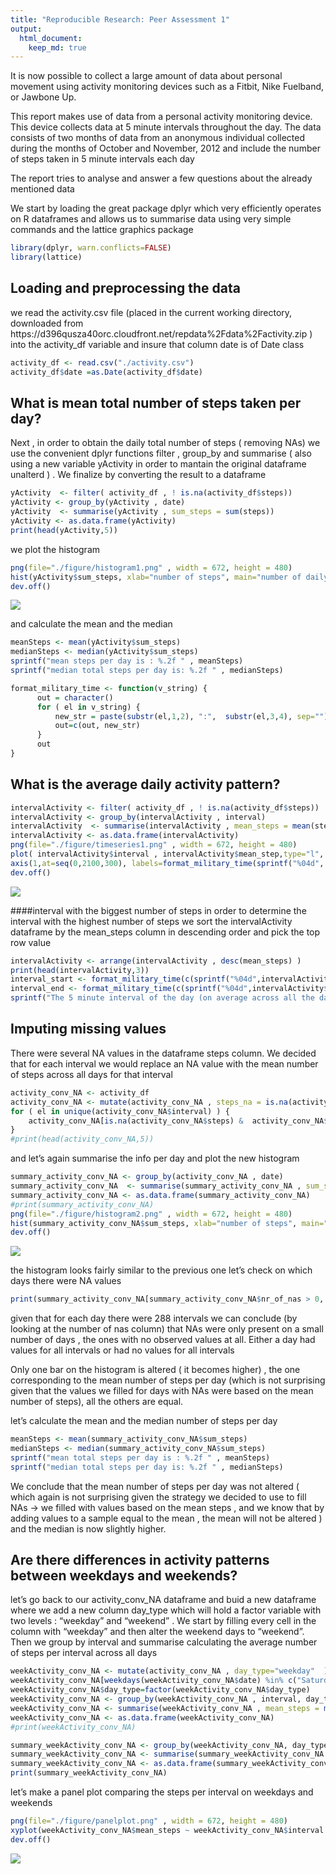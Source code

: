 ```yaml
---
title: "Reproducible Research: Peer Assessment 1"
output: 
  html_document:
    keep_md: true
---
```


It is now possible to collect a large amount of data about personal movement using activity monitoring devices such as a Fitbit, Nike Fuelband, or Jawbone Up.

This report makes use of data from a personal activity monitoring device. This device collects data at 5 minute intervals throughout the day. The data consists of two months of data from an anonymous individual collected during the months of October and November, 2012 and include the number of steps taken in 5 minute intervals each day

The report tries to analyse and answer a few questions about the already mentioned data


We start by loading the great package dplyr which  very efficiently operates on R dataframes and allows us to summarise data using very simple commands and the lattice graphics package

```r
library(dplyr, warn.conflicts=FALSE)
library(lattice)
```

## Loading and preprocessing the data
we read the activity.csv file (placed in the current working directory, downloaded from https://d396qusza40orc.cloudfront.net/repdata%2Fdata%2Factivity.zip ) into the activity_df variable and insure that column date is of Date class

```r
activity_df <- read.csv("./activity.csv")
activity_df$date =as.Date(activity_df$date)
```

## What is mean total number of steps taken per day?
Next , in order to obtain the daily total number of steps ( removing NAs) we use the convenient dplyr functions filter , group_by and summarise ( also using a new variable yActivity in order to mantain the original dataframe unalterd  ) . We finalize by converting the result to a dataframe

```r
yActivity  <- filter( activity_df , ! is.na(activity_df$steps))
yActivity <- group_by(yActivity , date)
yActivity  <- summarise(yActivity , sum_steps = sum(steps))
yActivity <- as.data.frame(yActivity)
print(head(yActivity,5))
```

we plot the histogram
```r
png(file="./figure/histogram1.png" , width = 672, height = 480)
hist(yActivity$sum_steps, xlab="number of steps", main="number of daily steps histogram" , breaks=20, col="wheat")
dev.off()
```
![](./figure/histogram1.png)

and calculate the mean and the median
```r
meanSteps <- mean(yActivity$sum_steps)
medianSteps <- median(yActivity$sum_steps)
sprintf("mean steps per day is : %.2f " , meanSteps)
sprintf("median total steps per day is: %.2f " , medianSteps)
```

```r
format_military_time <- function(v_string) {
      out = character()
      for ( el in v_string) {
          new_str = paste(substr(el,1,2), ":",  substr(el,3,4), sep="")
          out=c(out, new_str)
      }  
      out
}
```

## What is the average daily activity pattern?
```r
intervalActivity <- filter( activity_df , ! is.na(activity_df$steps))
intervalActivity <- group_by(intervalActivity , interval)
intervalActivity  <- summarise(intervalActivity , mean_steps = mean(steps))
intervalActivity <- as.data.frame(intervalActivity)
png(file="./figure/timeseries1.png" , width = 672, height = 480)
plot( intervalActivity$interval , intervalActivity$mean_step,type="l",  xaxt = "n" ,xlab="time", ylab="number of steps" , main="Mean number of steps per interval along the day" )
axis(1,at=seq(0,2100,300), labels=format_military_time(sprintf("%04d", seq(0,2100,300))))
dev.off()
```
![](./figure/timeseries1.png)


####interval with the biggest number of steps
in order to determine the interval with the highest number of steps we sort the intervalActivity dataframe by the mean_steps column in descending order and pick the top row value 
```r
intervalActivity <- arrange(intervalActivity , desc(mean_steps) )
print(head(intervalActivity,3))
interval_start <- format_military_time(c(sprintf("%04d",intervalActivity$interval[1] )))[1]
interval_end <- format_military_time(c(sprintf("%04d",intervalActivity$interval[1]+5 )))[1]
sprintf("The 5 minute interval of the day (on average across all the days in the dataset) that contains the maximum number of steps is the one starting at %s and ending at %s with a mean of %.2f steps", interval_start, interval_end ,intervalActivity$mean_steps[1])
```

## Imputing missing values
There were several NA values in the dataframe steps column. We decided that for each interval we would replace an NA value with the mean number of steps across all days for that interval
```r
activity_conv_NA <- activity_df
activity_conv_NA <- mutate(activity_conv_NA , steps_na = is.na(activity_conv_NA$steps))
for ( el in unique(activity_conv_NA$interval) ) {
    activity_conv_NA[is.na(activity_conv_NA$steps) &  activity_conv_NA$interval== el,  "steps"] =                             intervalActivity[intervalActivity$interval == el, "mean_steps" ]
}
#print(head(activity_conv_NA,5))
```

and let's again summarise the info per day and plot the new histogram

```r
summary_activity_conv_NA <- group_by(activity_conv_NA , date)
summary_activity_conv_NA  <- summarise(summary_activity_conv_NA , sum_steps = sum(steps), nr_of_nas=sum(steps_na))
summary_activity_conv_NA <- as.data.frame(summary_activity_conv_NA)
#print(summary_activity_conv_NA)
png(file="./figure/histogram2.png" , width = 672, height = 480)
hist(summary_activity_conv_NA$sum_steps, xlab="number of steps", main="number of daily steps histogram" , breaks=20, col="brown")
dev.off()
```
![](./figure/histogram2.png)

the histogram looks fairly similar to the previous one
let's check on which days there were NA values 
```r
print(summary_activity_conv_NA[summary_activity_conv_NA$nr_of_nas > 0, ])
```

given that for each day there were 288 intervals we can conclude (by looking at the number of nas column) that NAs were only present on a small number of days , the ones with no observed values at all. Either a day had values for all intervals or had no values for all intervals

Only one bar on the histogram is altered ( it becomes higher) , the one corresponding to the mean number of steps per day (which is not surprising given that the values we filled for days with NAs were based on the mean number of steps), all the others are equal.

let's calculate the mean and the median number of steps per day
```r
meanSteps <- mean(summary_activity_conv_NA$sum_steps)
medianSteps <- median(summary_activity_conv_NA$sum_steps)
sprintf("mean total steps per day is : %.2f " , meanSteps)
sprintf("median total steps per day is: %.2f " , medianSteps)
```
We conclude that the mean number of steps per day was not altered ( which again is not surprising given the strategy we decided to use to fill NAs -> we filled with values based on the mean steps , and we know that by adding values to a sample equal to the mean , the mean will not be altered )
and the median is now slightly higher. 

## Are there differences in activity patterns between weekdays and weekends?

let's go back to our activity_conv_NA dataframe and buid a new dataframe where we add a new column day_type which will hold a factor variable with two levels : "weekday" and "weekend" . We start by filling every cell in the column with "weekday" and then alter the weekend days to "weekend".
Then we group by interval and summarise calculating the average number of steps per interval across all days
```r
weekActivity_conv_NA <- mutate(activity_conv_NA , day_type="weekday"  )
weekActivity_conv_NA[weekdays(weekActivity_conv_NA$date) %in% c("Saturday", "Sunday"), "day_type"]=                                                                   "weekend" 
weekActivity_conv_NA$day_type=factor(weekActivity_conv_NA$day_type)
weekActivity_conv_NA <- group_by(weekActivity_conv_NA , interval, day_type)
weekActivity_conv_NA <- summarise(weekActivity_conv_NA , mean_steps = mean(steps),                                                          nr_of_nas=sum(steps_na))
weekActivity_conv_NA <- as.data.frame(weekActivity_conv_NA) 
#print(weekActivity_conv_NA)
```


```r
summary_weekActivity_conv_NA <- group_by(weekActivity_conv_NA, day_type)
summary_weekActivity_conv_NA <- summarise(summary_weekActivity_conv_NA , mean_steps =                                                      mean(mean_steps))
summary_weekActivity_conv_NA <- as.data.frame(summary_weekActivity_conv_NA )
print(summary_weekActivity_conv_NA)
```

let's make a panel plot comparing the steps per interval on weekdays and weekends
```r
png(file="./figure/panelplot.png" , width = 672, height = 480)
xyplot(weekActivity_conv_NA$mean_steps ~ weekActivity_conv_NA$interval | weekActivity_conv_NA$day_type, type = "l", layout = c(1, 2), xlab = "Interval", ylab = "Number of steps" , main="average number of steps per interval along the day (weekday vs weekend)")
dev.off()
```
![](./figure/panelplot.png)

